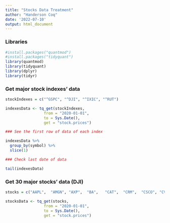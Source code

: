 ```yaml
---
title: "Stocks Data Treatment"
author: "Handerson Coq"
date: '2022-07-10'
output: html_document
---
```


### Libraries

```r

#install.packages("quantmod")
#install.packages("tidyquant")
library(quantmod)
library(tidyquant)
library(dplyr)
library(tidyr)


```

### Get major stock indexes' data

```r

stockIndexes = c("^GSPC", "^DJI", "^IXIC", "^RUT")

indexesData <- tq_get(stockIndexes,
                 from = "2020-01-01",
                 to = Sys.Date(),
                 get = "stock.prices")

### See the first row of data of each index

indexesData %>%
  group_by(symbol) %>%
  slice(1)

### Check last date of data

tail(indexesData)

```

### Get 30 major stocks' data (DJI)

```r

stocks = c("AAPL",	"AMGN",	"AXP",	"BA",	"CAT",	"CRM",	"CSCO",	"CVX",	"DIS",	"DOW",	"GS",	"HD",	"HON",	"IBM",	"INTC",	"JNJ",	"JPM",	"KO",	"MCD",	"MMM",	"MRK",	"MSFT",	"NKE",	"PG",	"TRV",	"UNH",	"V",	"VZ",	"WBA",	"WMT")

stocksData <- tq_get(stocks,
                 from = "2020-01-01",
                 to = Sys.Date(),
                 get = "stock.prices")

```


